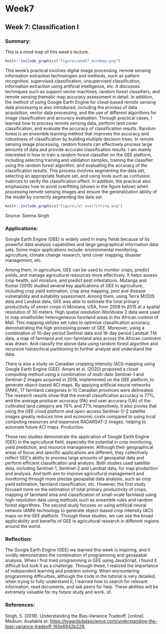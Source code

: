 # Week7

## Week 7: Classification I 

### Summary:

This is a mind map of this week's lecture.

```r
knitr::include_graphics("figures/week7_mindmap.png")
```

This week’s practical involves digital image processing, remote sensing information extraction technologies and methods, such as pattern recognition, supervised classification, unsupervised classification, information extraction using artificial intelligence, etc. It discusses techniques such as support vector machines, random forest classifiers, and remote sensing thematic map accuracy assessment in detail. In addition, the method of using Google Earth Engine for cloud-based remote sensing data processing is also introduced, including the process of data acquisition, vector data processing, and the use of different algorithms for image classification and accuracy evaluation. Through practical cases, I learned how to process remote sensing data, perform land cover classification, and evaluate the accuracy of classification results. Random forest is an ensemble learning method that improves the accuracy and robustness of classification by building multiple decision trees. In remote sensing image processing, random forests can effectively process large amounts of data and provide accurate classification results. I am mainly interested in how to train a random forest classifier on the GEE platform, including selecting training and validation samples, training the classifier using the random forest algorithm, and evaluating the accuracy of the classification results. This process involves segmenting the data set, selecting an appropriate feature set, and using tools such as confusion matrices to verify the classification effect. In addition, the practical also emphasizes how to avoid overfitting (shown in the figure below) when processing remote sensing images and ensure the generalization ability of the model by correctly segmenting the data set.

```r
knitr::include_graphics("figures/w7_overfitting.png")
```

Source: Seema Singh

### Applications:

Google Earth Engine (GEE) is widely used in many fields because of its powerful data analysis capabilities and large geographical information data sets. Some major applications include: environmental monitoring, agriculture, climate change research, land cover mapping, disaster management, etc.

Among them, in agriculture, GEE can be used to monitor crops, predict yields, and manage agricultural resources more effectively. It helps assess crop health, soil moisture, and predict pest infestations. Mutanga and Kumar (2019) studied several key applications of GEE in agriculture, including crop yield estimation, crop area mapping, pest and disease vulnerability and suitability assessment. Among them, using Terra MODIS data and Landsat data, GEE was able to estimate the total primary productivity of seven crops in Montana, USA, from 2008 to 2015 at a spatial resolution of 30 meters. High spatial resolution Worldview 2 data were used to map smallholder heterogeneous farmland areas in the African context of Mali. This mapping utilizes set rules to optimize classification accuracy, demonstrating the high processing power of GEE. Moreover, using a combination of 10-day period Sentinel data and 16-day period Landsat TM data, a map of farmland and non-farmland area across the African continent was drawn. And classify the above data using random forest algorithm and recursive hierarchical partitioning to further analyze and understand the data.

There is also a study on Canadian cropping intensity (ACI) mapping using Google Earth Engine (GEE). Amani et al. (2020) proposed a cloud computing method using a combination of multi-date Sentinel-1 and Sentinel-2 images acquired in 2018, implemented on the GEE platform, to generate object-based ACI maps. By applying artificial neural networks (ANN), 17 farmland categories in 10 Canadian provinces were delineated. The research results show that the overall classification accuracy is 77%, and the average producer accuracy (PA) and user accuracy (UA) of the cultivated land category are 79% and 77% respectively. It also proves that using the GEE cloud platform and open-access Sentinel-1/-2 satellite images greatly reduces time and economic costs compared to using local computing resources and expensive RADARSAT-2 images, helping to automate future ACI maps. Production.

These two studies demonstrate the application of Google Earth Engine (GEE) in the agricultural field, especially the potential in crop monitoring, yield prediction, and resource management. Although their geographical areas of focus and specific applications are different, they collectively reflect GEE's ability to process large amounts of geospatial data and perform efficient classification and analysis. Both studies used satellite data, including Sentinel-1, Sentinel-2 and Landsat data, for map production and analysis. And both aim to improve agricultural management and monitoring through more precise geospatial data analysis, such as crop yield estimation, farmland classification, etc. However, the first study focused more on the estimation of total primary productivity of crops, mapping of farmland area and classification of small-scale farmland using high-resolution data using methods such as ensemble rules and random forest algorithms. The second study focuses on using artificial neural network (ANN) technology to generate object-based crop intensity (ACI) maps on the GEE platform. Through these studies, we can see the broad applicability and benefits of GEE in agricultural research in different regions around the world.

### Reflection:

The Google Earth Engine (GEE) we learned this week is inspiring, and it vividly demonstrates the combination of programming and geospatial analysis. When I first tried programming in GEE using JavaScript, I found it difficult but took it as a challenge. Through these, I realized the importance of independent learning and problem solving. When encountering programming difficulties, although the code in the tutorial is very detailed, when trying to fully understand it, I learned how to search for relevant information, read documents, and ask peers for help. These abilities will be extremely valuable for my future study and work. of.

### References:

Singh, S. (2018). Understanding the Bias-Variance Tradeoff. \[online\] Medium. Available at: <https://towardsdatascience.com/understanding-the-bias-variance-tradeoff-165e6942b229.>
